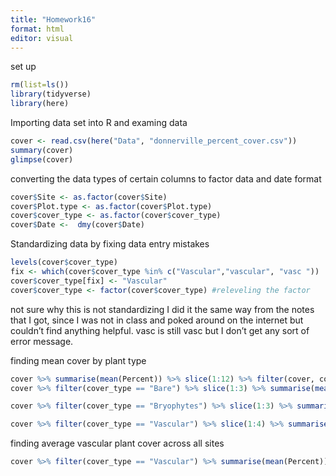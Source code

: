 ```yaml
---
title: "Homework16"
format: html
editor: visual
---
```


set up

```r
rm(list=ls())
library(tidyverse)
library(here)
```

Importing data set into R and examing data

```r
cover <- read.csv(here("Data", "donnerville_percent_cover.csv"))
summary(cover)
glimpse(cover)
```

converting the data types of certain columns to factor data and date format

```r
cover$Site <- as.factor(cover$Site)
cover$Plot.type <- as.factor(cover$Plot.type)
cover$cover_type <- as.factor(cover$cover_type)
cover$Date <-  dmy(cover$Date)
```

Standardizing data by fixing data entry mistakes

```r
levels(cover$cover_type)
fix <- which(cover$cover_type %in% c("Vascular","vascular", "vasc "))
cover$cover_type[fix] <- "Vascular"
cover$cover_type <- factor(cover$cover_type) #releveling the factor
```

not sure why this is not standardizing I did it the same way from the notes that I got, since I was not in class and poked around on the internet but couldn't find anything helpful. vasc is still vasc but I don't get any sort of error message.

finding mean cover by plant type

```r
cover %>% summarise(mean(Percent)) %>% slice(1:12) %>% filter(cover, cover_type == Bare) #why does this line of code not work but putting the filter for cover_type first does?
cover %>% filter(cover_type == "Bare") %>% slice(1:3) %>% summarise(mean(Percent))
```

```r
cover %>% filter(cover_type == "Bryophytes") %>% slice(1:3) %>% summarise(mean(Percent))
```

```r
cover %>% filter(cover_type == "Vascular") %>% slice(1:4) %>% summarise(mean(Percent))
```

finding average vascular plant cover across all sites

```r
cover %>% filter(cover_type == "Vascular") %>% summarise(mean(Percent))
```
